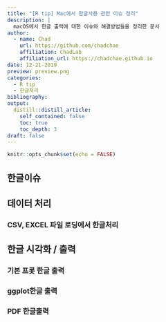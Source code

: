 ```yaml
---
title: "[R tip] Mac에서 한글사용 관련 이슈 정리"
description: |
  macOS에서 한글 출력에 대한 이슈와 해결방법들을 정리한 문서
author:
  - name: Chad
    url: https://github.com/chadchae
    affiliation: ChadLab
    affiliation_url: https://chadchae.github.io
date: 12-21-2019
preview: preview.png
categories:
  - R tip
  - 한글처리
bibliography: 
output:
  distill::distill_article:
    self_contained: false
    toc: true
    toc_depth: 3
draft: false
---
```


```r
knitr::opts_chunk$set(echo = FALSE)
```

## 한글이슈


## 데이터 처리


### CSV, EXCEL 파일 로딩에서 한글처리


## 한글 시각화 / 출력 


### 기본 프롯 한글 출력 


### ggplot한글 출력


### PDF 한글출력



